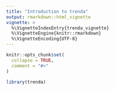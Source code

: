 ---
title: "Introduction to trenda"
output: rmarkdown::html_vignette
vignette: >
  %\VignetteIndexEntry{trenda_vignette}
  %\VignetteEngine{knitr::rmarkdown}
  %\VignetteEncoding{UTF-8}
---

```{r, include = FALSE}
knitr::opts_chunk$set(
  collapse = TRUE,
  comment = "#>"
)
```

```{r setup}
library(trenda)
```
